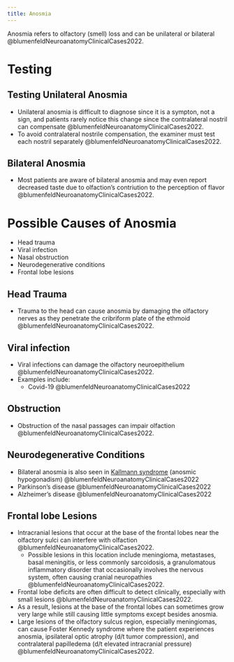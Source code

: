 ```yaml
---
title: Anosmia
---
```


Anosmia refers to olfactory (smell) loss and can be unilateral or bilateral @blumenfeldNeuroanatomyClinicalCases2022.



# Testing
## Testing Unilateral Anosmia
- Unilateral anosmia is difficult to diagnose since it is a sympton, not a sign, and patients rarely notice this change since the contralateral nostril can compensate @blumenfeldNeuroanatomyClinicalCases2022.
- To avoid contralateral nostrile compensation, the examiner must test each nostril separately @blumenfeldNeuroanatomyClinicalCases2022.

## Bilateral Anosmia
- Most patients are aware of bilateral anosmia and may even report decreased taste due to olfaction's contriution to the perception of flavor @blumenfeldNeuroanatomyClinicalCases2022.

# Possible Causes of  Anosmia
- Head trauma
- Viral infection
- Nasal obstruction
- Neurodegenerative conditions
- Frontal lobe lesions

## Head Trauma

- Trauma to the head can cause anosmia by damaging the olfactory nerves as they penetrate the cribriform plate of the ethmoid @blumenfeldNeuroanatomyClinicalCases2022.

## Viral infection

- Viral infections can damage the olfactory neuroepithelium @blumenfeldNeuroanatomyClinicalCases2022.
- Examples include:
    - Covid-19 @blumenfeldNeuroanatomyClinicalCases2022

## Obstruction

- Obstruction of the nasal passages can impair olfaction @blumenfeldNeuroanatomyClinicalCases2022.

## Neurodegenerative Conditions

- Bilateral anosmia is also seen in [Kallmann syndrome]({{< var ref-kallmann-syndrome.path >}}) (anosmic hypogonadism) @blumenfeldNeuroanatomyClinicalCases2022
- Parkinson’s disease @blumenfeldNeuroanatomyClinicalCases2022
- Alzheimer’s disease @blumenfeldNeuroanatomyClinicalCases2022

## Frontal lobe Lesions

- Intracranial lesions that occur at the base of the frontal lobes near the olfactory sulci can interfere with olfaction @blumenfeldNeuroanatomyClinicalCases2022.
    - Possible lesions in this location include meningioma, metastases, basal meningitis, or less commonly sarcoidosis, a granulomatous inflammatory disorder that occasionally involves the nervous system, often causing cranial neuropathies @blumenfeldNeuroanatomyClinicalCases2022.
- Frontal lobe deficits are often difficult to detect clinically, especially with small lesions @blumenfeldNeuroanatomyClinicalCases2022.
- As a result, lesions at the base of the frontal lobes can sometimes grow very large while still causing little symptoms except besides anosmia.
- Large lesions of the olfactory sulcus region, especially meningiomas, can cause Foster Kennedy syndrome where the patient experiences anosmia, ipsilateral optic atrophy (d/t tumor compression), and contralateral papilledema (d/t elevated intracranial pressure) @blumenfeldNeuroanatomyClinicalCases2022.